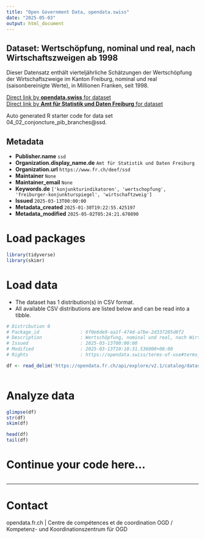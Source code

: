 ```yaml
---
title: "Open Government Data, opendata.swiss"
date: "2025-05-03"
output: html_document
---
```


## Dataset: Wertschöpfung, nominal und real, nach Wirtschaftszweigen ab 1998

Dieser Datensatz enthält vierteljährliche Schätzungen der Wertschöpfung der Wirtschaftszweige im Kanton Freiburg, nominal und real (saisonbereinigte Werte), in Millionen Franken, seit 1998.

[Direct link by **opendata.swiss** for dataset](https://opendata.swiss/de/dataset/wertschopfung-nominal-und-real-nach-wirtschaftszweigen-ab-1998)<br>
[Direct link by **Amt für Statistik und Daten Freiburg** for dataset](https://opendata.fr.ch/explore/dataset/04_02_conjoncture_pib_branches/)

Auto generated R starter code for data set 04_02_conjoncture_pib_branches@ssd.

## Metadata

- **Publisher.name** `ssd`
- **Organization.display_name.de** `Amt für Statistik und Daten Freiburg`
- **Organization.url** `https://www.fr.ch/deef/ssd`
- **Maintainer** `None`
- **Maintainer_email** `None`
- **Keywords.de** `['konjunkturindikatoren', 'wertschopfung', 'freiburger-konjunkturspiegel', 'wirtschaftzweig']`
- **Issued** `2025-03-13T00:00:00`
- **Metadata_created** `2025-01-30T19:22:55.425197`
- **Metadata_modified** `2025-05-02T05:24:21.670890`


# Load packages

```r

library(tidyverse)
library(skimr)

```

# Load data

-   The dataset has 1 distribution(s) in CSV format.
-   All available CSV distributions are listed below and can be read into a tibble.

```r

# Distribution 0
# Package_id               : 6f0e6de9-aa1f-474d-a7be-2d337205d8f2
# Description              : Wertschöpfung, nominal und real, nach Wirtschaftszweigen ab 1998 (csv)
# Issued                   : 2025-03-13T00:00:00
# Modified                 : 2025-03-13T10:10:31.536000+00:00
# Rights                   : https://opendata.swiss/terms-of-use#terms_by

df <- read_delim('https://opendata.fr.ch/api/explore/v2.1/catalog/datasets/04_02_conjoncture_pib_branches/exports/csv?use_labels=true')



```

# Analyze data

```r

glimpse(df)
str(df)
skim(df)

head(df)
tail(df)

```

# Continue your code here...

```r

```

------------------------------------------------------------------------

# Contact

opendata.fr.ch | Centre de compétences et de coordination OGD / Kompetenz- und Koordinationszentrum für OGD
